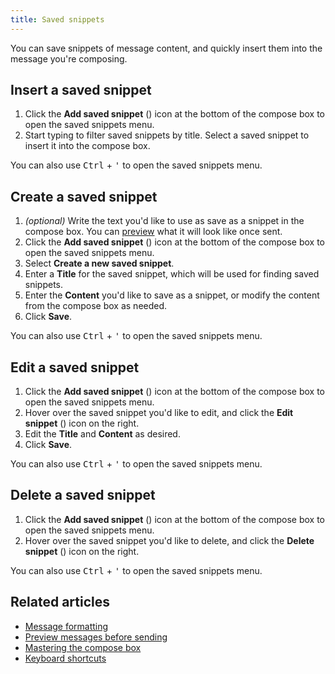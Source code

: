 ```yaml
---
title: Saved snippets
---
```





You can save snippets of message content, and quickly insert them into the
message you're composing.

## Insert a saved snippet

<FlattenedSteps>
  <StartComposing />

  1. Click the **Add saved snippet** (<MessageSquareTextIcon />) icon at the bottom of the compose box to
     open the saved snippets menu.
  1. Start typing to filter saved snippets by title. Select a saved snippet to
     insert it into the compose box.
</FlattenedSteps>

<KeyboardTip>
  You can also use <kbd>Ctrl</kbd> + <kbd>'</kbd> to open the saved
  snippets menu.
</KeyboardTip>

## Create a saved snippet

<FlattenedSteps>
  <StartComposing />

  1. *(optional)* Write the text you'd like to use as save as a snippet in the
     compose box. You can [preview](/help/preview-your-message-before-sending) what
     it will look like once sent.
  1. Click the **Add saved snippet** (<MessageSquareTextIcon />) icon at the bottom of the compose box to
     open the saved snippets menu.
  1. Select **Create a new saved snippet**.
  1. Enter a **Title** for the saved snippet, which will be used for finding saved
     snippets.
  1. Enter the **Content** you'd like to save as a snippet, or modify the content
     from the compose box as needed.
  1. Click **Save**.
</FlattenedSteps>

<KeyboardTip>
  You can also use <kbd>Ctrl</kbd> + <kbd>'</kbd> to open the saved
  snippets menu.
</KeyboardTip>

## Edit a saved snippet

<FlattenedSteps>
  <StartComposing />

  1. Click the **Add saved snippet** (<MessageSquareTextIcon />) icon at the bottom of the compose box to
     open the saved snippets menu.
  1. Hover over the saved snippet you'd like to edit, and click the **Edit
     snippet** (<EditIcon />) icon on the right.
  1. Edit the **Title** and **Content** as desired.
  1. Click **Save**.
</FlattenedSteps>

<KeyboardTip>
  You can also use <kbd>Ctrl</kbd> + <kbd>'</kbd> to open the saved
  snippets menu.
</KeyboardTip>

## Delete a saved snippet

<FlattenedSteps>
  <StartComposing />

  1. Click the **Add saved snippet** (<MessageSquareTextIcon />) icon at the bottom of the compose box to
     open the saved snippets menu.
  1. Hover over the saved snippet you'd like to delete, and click the **Delete
     snippet** (<TrashIcon />) icon on the right.
</FlattenedSteps>

<KeyboardTip>
  You can also use <kbd>Ctrl</kbd> + <kbd>'</kbd> to open the saved
  snippets menu.
</KeyboardTip>

## Related articles

* [Message formatting](/help/format-your-message-using-markdown)
* [Preview messages before sending](/help/preview-your-message-before-sending)
* [Mastering the compose box](/help/mastering-the-compose-box)
* [Keyboard shortcuts](/help/keyboard-shortcuts)

